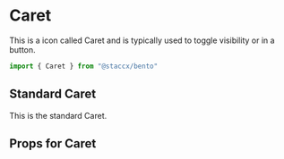 
<Meta title="Components|Icons/Caret" component={Caret}/>


# Caret
This is a icon called Caret and is typically used to toggle visibility or in a button.

```javascript
import { Caret } from "@staccx/bento"
```

## Standard Caret
This is the standard Caret.

<Preview>
  <Story name="Standard">
   <Caret/>
  </Story>
</Preview>


## Props for Caret
<Props of={Caret} />
